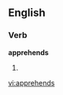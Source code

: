 
==English==

===Verb===
'''apprehends'''

# {{third-person singular of|[[apprehend]]}}

[[vi:apprehends]]